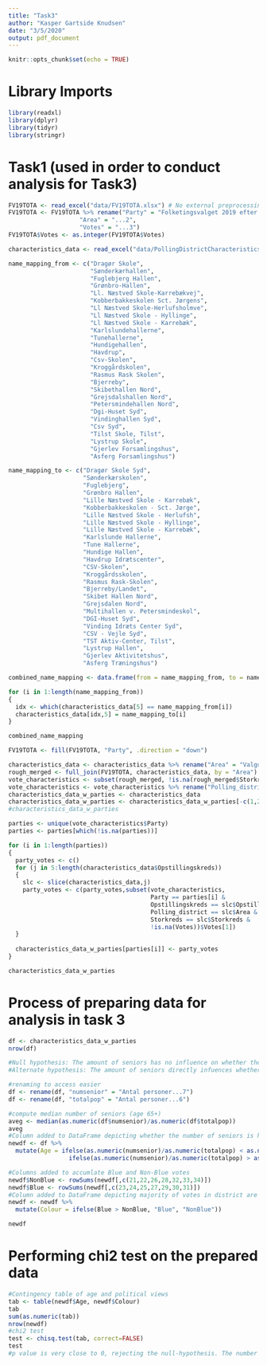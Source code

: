 ```yaml
---
title: "Task3"
author: "Kasper Gartside Knudsen"
date: "3/5/2020"
output: pdf_document
---
```


```r
knitr::opts_chunk$set(echo = TRUE)
```

# Library Imports

```r
library(readxl)
library(dplyr)
library(tidyr)
library(stringr)
```

# Task1 (used in order to conduct analysis for Task3)

```r
FV19TOTA <- read_excel("data/FV19TOTA.xlsx") # No external preprocessing has been done to the imported data
FV19TOTA <- FV19TOTA %>% rename("Party" = "Folketingsvalget 2019 efter valgresultat, område og tid",
                    "Area" = "...2",
                    "Votes" = "...3")
FV19TOTA$Votes <- as.integer(FV19TOTA$Votes)

characteristics_data <- read_excel("data/PollingDistrictCharacteristics.xlsx",skip=4)

name_mapping_from <- c("Dragør Skole",
                       "Sønderkærhallen",
                       "Fuglebjerg Hallen",
                       "Grønbro-Hallen",
                       "Ll. Næstved Skole-Karrebækvej",
                       "Kobberbakkeskolen Sct. Jørgens",
                       "Ll Næstved Skole-Herlufsholmve",
                       "Ll Næstved Skole - Hyllinge",
                       "Ll Næstved Skole - Karrebæk",
                       "Karlslundehallerne",
                       "Tunehallerne",
                       "Hundigehallen",
                       "Havdrup",
                       "Csv-Skolen",
                       "Kroggårdskolen",
                       "Rasmus Rask Skolen",
                       "Bjerreby",
                       "Skibethallen Nord",
                       "Grejsdalshallen Nord",
                       "Petersmindehallen Nord",
                       "Dgi-Huset Syd",
                       "Vindinghallen Syd",
                       "Csv Syd",
                       "Tilst Skole, Tilst",
                       "Lystrup Skole",
                       "Gjerlev Forsamlingshus",
                       "Asferg Forsamlingshus")

name_mapping_to <- c("Dragør Skole Syd",
                     "Sønderkærskolen",
                     "Fuglebjerg",
                     "Grønbro Hallen",
                     "Lille Næstved Skole - Karrebæk",
                     "Kobberbakkeskolen - Sct. Jørge",
                     "Lille Næstved Skole - Herlufsh",
                     "Lille Næstved Skole - Hyllinge",
                     "Lille Næstved Skole - Karrebæk",
                     "Karlslunde Hallerne",
                     "Tune Hallerne",
                     "Hundige Hallen",
                     "Havdrup Idrætscenter",
                     "CSV-Skolen",
                     "Kroggårdsskolen",
                     "Rasmus Rask-Skolen",
                     "Bjerreby/Landet",
                     "Skibet Hallen Nord",
                     "Grejsdalen Nord",
                     "Multihallen v. Petersmindeskol",
                     "DGI-Huset Syd",
                     "Vinding Idræts Center Syd",
                     "CSV - Vejle Syd",
                     "TST Aktiv-Center, Tilst",
                     "Lystrup Hallen",
                     "Gjerlev Aktivitetshus",
                     "Asferg Træningshus")

combined_name_mapping <- data.frame(from = name_mapping_from, to = name_mapping_to)

for (i in 1:length(name_mapping_from))
{
  idx <- which(characteristics_data[5] == name_mapping_from[i])
  characteristics_data[idx,5] = name_mapping_to[i]
}

combined_name_mapping

FV19TOTA <- fill(FV19TOTA, "Party", .direction = "down")

characteristics_data <- characteristics_data %>% rename("Area" = "Valgdistrikt - navn")
rough_merged <- full_join(FV19TOTA, characteristics_data, by = "Area")
vote_characteristics <- subset(rough_merged, !is.na(rough_merged$Storkreds))
vote_characteristics <- vote_characteristics %>% rename("Polling_district" = "Area")
characteristics_data_w_parties <- characteristics_data
characteristics_data_w_parties <- characteristics_data_w_parties[-c(1,2,3,4),]
#characteristics_data_w_parties

parties <- unique(vote_characteristics$Party)
parties <- parties[which(!is.na(parties))]

for (i in 1:length(parties))
{
  party_votes <- c()
  for (j in 5:length(characteristics_data$Opstillingskreds))
  {
    slc <- slice(characteristics_data,j)
    party_votes <- c(party_votes,subset(vote_characteristics,
                                        Party == parties[i] &
                                        Opstillingskreds == slc$Opstillingskreds &
                                        Polling_district == slc$Area &
                                        Storkreds == slc$Storkreds &
                                        !is.na(Votes))$Votes[1])
  }
  
  characteristics_data_w_parties[parties[i]] <- party_votes
}

characteristics_data_w_parties
```

# Process of preparing data for analysis in task 3

```r
df <- characteristics_data_w_parties
nrow(df)

#Null hypothesis: The amount of seniors has no influence on whether the district is blue or not
#Alternate hypothesis: The amount of seniors directly infuences whether the district is blue or not

#renaming to access easier
df <- rename(df, "numsenior" = "Antal personer...7")
df <- rename(df, "totalpop" = "Antal personer...6")

#compute median number of seniors (age 65+) 
aveg <- median(as.numeric(df$numsenior)/as.numeric(df$totalpop))
aveg
#Column added to DataFrame depicting whether the number of seniors is higher than the median number of seniors
newdf <- df %>%
  mutate(Age = ifelse(as.numeric(numsenior)/as.numeric(totalpop) < as.numeric(aveg), "Young",
                 ifelse(as.numeric(numsenior)/as.numeric(totalpop) > as.numeric(aveg), "Old", NA))) 

#Columns added to accumlate Blue and Non-Blue votes
newdf$NonBlue <- rowSums(newdf[,c(21,22,26,28,32,33,34)])
newdf$Blue <- rowSums(newdf[,c(23,24,25,27,29,30,31)])
#Column added to DataFrame depicting majority of votes in district are Blue or Non-Blue
newdf <- newdf %>%
  mutate(Colour = ifelse(Blue > NonBlue, "Blue", "NonBlue"))

newdf
```

# Performing chi2 test on the prepared data

```r
#Contingency table of age and political views
tab <- table(newdf$Age, newdf$Colour)
tab
sum(as.numeric(tab))
nrow(newdf)
#chi2 test
test <- chisq.test(tab, correct=FALSE)
test
#p value is very close to 0, rejecting the null-hypothesis. The number of people aged 65+ therefore does impact the number of Blue votes
```
